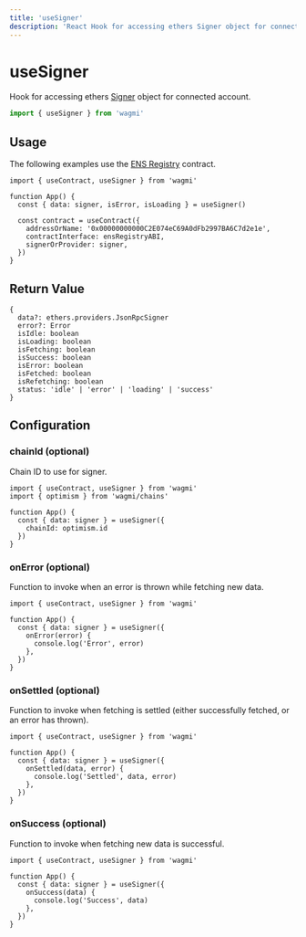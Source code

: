 ```yaml
---
title: 'useSigner'
description: 'React Hook for accessing ethers Signer object for connected account.'
---
```


# useSigner

Hook for accessing ethers [Signer](https://docs.ethers.io/v5/api/signer) object for connected account.

```ts
import { useSigner } from 'wagmi'
```

## Usage

The following examples use the [ENS Registry](https://etherscan.io/address/0x00000000000C2E074eC69A0dFb2997BA6C7d2e1e#code) contract.

```tsx {4, 9}
import { useContract, useSigner } from 'wagmi'

function App() {
  const { data: signer, isError, isLoading } = useSigner()

  const contract = useContract({
    addressOrName: '0x00000000000C2E074eC69A0dFb2997BA6C7d2e1e',
    contractInterface: ensRegistryABI,
    signerOrProvider: signer,
  })
}
```

## Return Value

```tsx
{
  data?: ethers.providers.JsonRpcSigner
  error?: Error
  isIdle: boolean
  isLoading: boolean
  isFetching: boolean
  isSuccess: boolean
  isError: boolean
  isFetched: boolean
  isRefetching: boolean
  status: 'idle' | 'error' | 'loading' | 'success'
}
```

## Configuration

### chainId (optional)

Chain ID to use for signer.

```tsx {5-7}
import { useContract, useSigner } from 'wagmi'
import { optimism } from 'wagmi/chains'

function App() {
  const { data: signer } = useSigner({
    chainId: optimism.id
  })
}
```

### onError (optional)

Function to invoke when an error is thrown while fetching new data.

```tsx {5-7}
import { useContract, useSigner } from 'wagmi'

function App() {
  const { data: signer } = useSigner({
    onError(error) {
      console.log('Error', error)
    },
  })
}
```

### onSettled (optional)

Function to invoke when fetching is settled (either successfully fetched, or an error has thrown).

```tsx {5-7}
import { useContract, useSigner } from 'wagmi'

function App() {
  const { data: signer } = useSigner({
    onSettled(data, error) {
      console.log('Settled', data, error)
    },
  })
}
```

### onSuccess (optional)

Function to invoke when fetching new data is successful.

```tsx {5-7}
import { useContract, useSigner } from 'wagmi'

function App() {
  const { data: signer } = useSigner({
    onSuccess(data) {
      console.log('Success', data)
    },
  })
}
```

